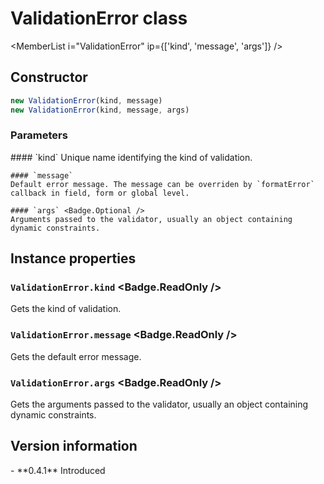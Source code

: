 <Module name="zeta-dom-react" />

# ValidationError class

<ImportHint
    name="ValidationError"
    module="zeta-dom-react"
    require="ValidationError"
    global="zeta.react.ValidationError"
    expanded />

<MemberList
    i="ValidationError"
    ip={['kind', 'message', 'args']}
/>

## Constructor

```javascript
new ValidationError(kind, message)
new ValidationError(kind, message, args)
```

### Parameters

<dl>
    #### `kind`
    Unique name identifying the kind of validation.

    #### `message`
    Default error message. The message can be overriden by `formatError` callback in field, form or global level.

    #### `args` <Badge.Optional />
    Arguments passed to the validator, usually an object containing dynamic constraints.

</dl>

## Instance properties

### `ValidationError.kind` <Badge.ReadOnly />

Gets the kind of validation.

### `ValidationError.message` <Badge.ReadOnly />

Gets the default error message.

### `ValidationError.args` <Badge.ReadOnly />

Gets the arguments passed to the validator, usually an object containing dynamic constraints.


## Version information

<VersionTimeline module="zeta-dom-react">
- **0.4.1** Introduced
</VersionTimeline>
